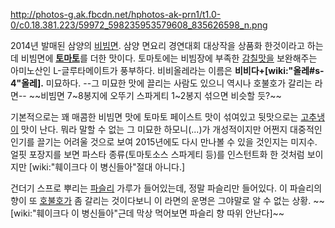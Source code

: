 http://photos-g.ak.fbcdn.net/hphotos-ak-prn1/t1.0-0/c0.18.381.223/59972_598235953579608_835626598_n.png

2014년 발매된 삼양의 [[비빔면]]. 삼양 면요리 경연대회 대상작을 상품화 한것이라고 하는데 비빔면에 '''[[토마토]]'''를 더한 맛이다. 토마토에는 비빔장에 부족한 [[감칠맛]]을 보완해주는 아미노산인 L-글루타메이트가 풍부하다. 비비올레라는 이름은 '''비비다+[wiki:"올레#s-4"올레].''' 미묘하다. --그 미묘한 맛에 끌리는 사람도 있으니 역시나 호불호가 갈리는 라면-- ~~비빔면 7~8봉지에 오뚜기 스파게티 1~2봉지 섞으면 비슷할 듯?~~

기본적으로는 꽤 매콤한 비빔면 맛에 토마토 페이스트 맛이 섞여있고 뒷맛으로는 [[고추냉이]] 맛이 난다. 뭐라 말할 수 없는 그 미묘한 하모니(...)가 개성적이지만 어쩐지 대중적인 인기를 끌기는 어려울 것으로 보여 2015년에도 다시 만나볼 수 있을 것인지는 미지수. 얼핏 포장지를 보면 파스타 종류(토마토소스 스파게티 등)를 인스턴트화 한 것처럼 보이지만 [wiki:"훼이크다 이 병신들아"절대 아니다.] 

건더기 스프로 뿌리는 [[파슬리]] 가루가 들어있는데, 정말 파슬리만 들어있다. 이 파슬리의 향이 또 [[호불호]]가 좀 갈리는 것이다보니 이 라면의 운명은 그야말로 알 수 없는 상황. ~~[wiki:"훼이크다 이 병신들아"근데 막상 먹어보면 파슬리 향 따위 안난다]~~
